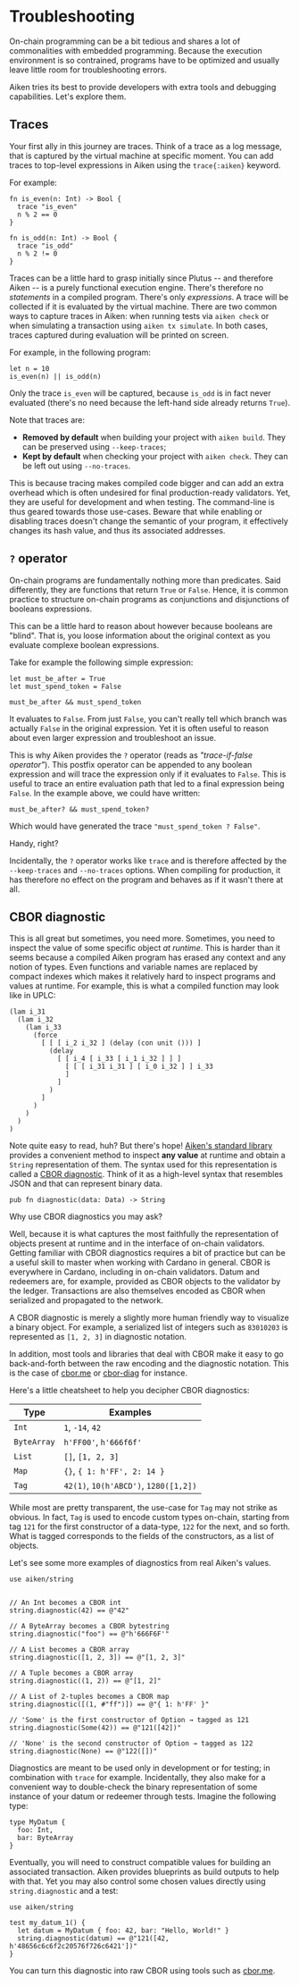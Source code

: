 
# Troubleshooting

On-chain programming can be a bit tedious and shares a lot of commonalities with embedded programming. Because the execution environment is so contrained, programs have to be optimized and usually leave little room for troubleshooting errors.

Aiken tries its best to provide developers with extra tools and debugging capabilities. Let's explore them.

## Traces

Your first ally in this journey are traces. Think of a trace as a log message, that is captured by the virtual machine at specific moment. You can add traces to top-level expressions in Aiken using the `trace{:aiken}` keyword.

For example:

```aiken
fn is_even(n: Int) -> Bool {
  trace "is_even"
  n % 2 == 0
}

fn is_odd(n: Int) -> Bool {
  trace "is_odd"
  n % 2 != 0
}
```

Traces can be a little hard to grasp initially since Plutus -- and therefore Aiken -- is a purely functional execution engine. There's therefore no _statements_ in a compiled program. There's only _expressions_. A trace will be collected if it is evaluated by the virtual machine. There are two common ways to capture traces in Aiken: when running tests via `aiken check` or when simulating a transaction using `aiken tx simulate`. In both cases, traces captured during evaluation will be printed on screen.

For example, in the following program:

```aiken
let n = 10
is_even(n) || is_odd(n)
```

Only the trace `is_even` will be captured, because `is_odd` is in fact never evaluated (there's no need because the left-hand side already returns `True`).

<Callout type="warning">
  Note that traces are:

  - **Removed by default** when building your project with `aiken build`. They can be preserved using `--keep-traces`;
  - **Kept by default** when checking your project with `aiken check`. They can be left out using `--no-traces`.

  This is because tracing makes compiled code bigger and can add an extra overhead which is often undesired for final production-ready validators. Yet, they are useful for development and when testing. The command-line is thus geared towards those use-cases. Beware that while enabling or disabling traces doesn't change the semantic of your program, it effectively changes its hash value, and thus its associated addresses.
</Callout>

## `?` operator

On-chain programs are fundamentally nothing more than predicates. Said differently, they are functions that return `True` or `False`. Hence, it is common practice to structure on-chain programs as conjunctions and disjunctions of booleans expressions.

This can be a little hard to reason about however because booleans are "blind". That is, you loose information about the original context as you evaluate complexe boolean expressions.

Take for example the following simple expression:

```aiken
let must_be_after = True
let must_spend_token = False

must_be_after && must_spend_token
```

It evaluates to `False`. From just `False`, you can't really tell which branch was actually `False` in the original expression. Yet it is often useful to reason about even larger expression and troubleshoot an issue.

This is why Aiken provides the `?` operator (reads as _"trace-if-false operator"_). This postfix operator can be appended to any boolean expression and will trace the expression only if it evaluates to `False`. This is useful to trace an entire evaluation path that led to a final expression being `False`. In the example above, we could have written:

```aiken
must_be_after? && must_spend_token?
```

Which would have generated the trace `"must_spend_token ? False"`.

Handy, right?

Incidentally, the `?` operator works like `trace` and is therefore affected by the `--keep-traces` and `--no-traces` options. When compiling for production, it has therefore no effect on the program and behaves as if it wasn't there at all.

## CBOR diagnostic

This is all great but sometimes, you need more. Sometimes, you need to inspect the value of some specific object _at runtime_. This is harder than it seems because a compiled Aiken program has erased any context and any notion of types. Even functions and variable names are replaced by compact indexes which makes it relatively hard to inspect programs and values at runtime. For example, this is what a compiled function may look like in UPLC:

```
(lam i_31
  (lam i_32
    (lam i_33
      (force
        [ [ [ i_2 i_32 ] (delay (con unit ())) ]
          (delay
            [ [ i_4 [ i_33 [ i_1 i_32 ] ] ]
              [ [ [ i_31 i_31 ] [ i_0 i_32 ] ] i_33
              ]
            ]
          )
        ]
      )
    )
  )
)
```

Note quite easy to read, huh? But there's hope! [Aiken's standard library](https://aiken-lang.github.io/stdlib/) provides a convenient method to inspect **any value** at runtime and obtain a `String` representation of them. The syntax used for this representation is called a [CBOR diagnostic](https://www.rfc-editor.org/rfc/rfc8949#name-diagnostic-notation). Think of it as a high-level syntax that resembles JSON and that can represent binary data.

```aiken filename="aiken/string"
pub fn diagnostic(data: Data) -> String
```

Why use CBOR diagnostics you may ask?

Well, because it is what captures the most faithfully the representation of objects present at runtime and in the interface of on-chain validators. Getting familiar with CBOR diagnostics requires a bit of practice but can be a useful skill to master when working with Cardano in general. CBOR is everywhere in Cardano, including in on-chain validators. Datum and redeemers are, for example, provided as CBOR objects to the validator by the ledger. Transactions are also themselves encoded as CBOR when serialized and propagated to the network.

A CBOR diagnostic is merely a slightly more human friendly way to visualize a binary object. For example, a serialized list of integers such as `83010203` is represented as `[1, 2, 3]` in diagnostic notation.

In addition, most tools and libraries that deal with CBOR make it easy to go back-and-forth between the raw encoding and the diagnostic notation. This is the case of [cbor.me](https://cbor.me) or [cbor-diag](https://github.com/cabo/cbor-diag) for instance.

Here's a little cheatsheet to help you decipher CBOR diagnostics:

| Type        | Examples                              |
| ---         | ---                                   |
| `Int`       | `1`, `-14`, `42`                      |
| `ByteArray` | `h'FF00'`, `h'666f6f'`                |
| `List`      | `[]`, `[1, 2, 3]`                     |
| `Map`       | `{}`, `{ 1: h'FF', 2: 14 }`           |
| `Tag`       | `42(1)`, `10(h'ABCD')`, `1280([1,2])` |

While most are pretty transparent, the use-case for `Tag` may not strike as obvious. In fact, `Tag` is used to encode custom types on-chain, starting from tag `121` for the first constructor of a data-type, `122` for the next, and so forth. What is tagged corresponds to the fields of the constructors, as a list of objects.

Let's see some more examples of diagnostics from real Aiken's values.

```aiken
use aiken/string


// An Int becomes a CBOR int
string.diagnostic(42) == @"42"

// A ByteArray becomes a CBOR bytestring
string.diagnostic("foo") == @"h'666F6F'"

// A List becomes a CBOR array
string.diagnostic([1, 2, 3]) == @"[1, 2, 3]"

// A Tuple becomes a CBOR array
string.diagnostic((1, 2)) == @"[1, 2]"

// A List of 2-tuples becomes a CBOR map
string.diagnostic([(1, #"ff")]) == @"{ 1: h'FF' }"

// 'Some' is the first constructor of Option → tagged as 121
string.diagnostic(Some(42)) == @"121([42])"

// 'None' is the second constructor of Option → tagged as 122
string.diagnostic(None) == @"122([])"
```

Diagnostics are meant to be used only in development or for testing; in combination with `trace` for example. Incidentally, they also make for a convenient way to double-check the binary representation of some instance of your datum or redeemer through tests. Imagine the following type:

```aiken
type MyDatum {
  foo: Int,
  bar: ByteArray
}
```

Eventually, you will need to construct compatible values for building an associated transaction. Aiken provides blueprints as build outputs to help with that. Yet you may also control some chosen values directly using `string.diagnostic` and a test:

```aiken
use aiken/string

test my_datum_1() {
  let datum = MyDatum { foo: 42, bar: "Hello, World!" }
  string.diagnostic(datum) == @"121([42, h'48656c6c6f2c20576f726c6421'])"
}
```

You can turn this diagnostic into raw CBOR using tools such as [cbor.me](https://cbor.me/?diag=121([42,%20h%2748656c6c6f2c20576f726c6421%27])).
